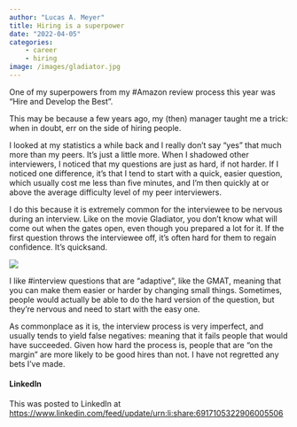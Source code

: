 ```yaml
---
author: "Lucas A. Meyer"
title: Hiring is a superpower
date: "2022-04-05"
categories: 
    - career
    - hiring
image: /images/gladiator.jpg
---
```

One of my superpowers from my #Amazon review process this year was "Hire and Develop the Best". 

This may be because a few years ago, my (then) manager taught me a trick: when in doubt, err on the side of hiring people. 

I looked at my statistics a while back and I really don't say "yes" that much more than my peers. It's just a little more. When I shadowed other interviewers, I noticed that my questions are just as hard, if not harder.  If I noticed one difference, it's that I tend to start with a quick, easier question, which usually cost me less than five minutes, and I'm then quickly at or above the average difficulty level of my peer interviewers. 

I do this because it is extremely common for the interviewee to be nervous during an interview. Like on the movie Gladiator, you don't know what will come out when the gates open, even though you prepared a lot for it. If the first question throws the interviewee off, it's often hard for them to regain confidence. It's quicksand.

![](/images/gladiator.jpg)

I like #interview questions that are "adaptive", like the GMAT, meaning that you can make them easier or harder by changing small things. Sometimes, people would actually be able to do the hard version of the question, but they're nervous and need to start with the easy one.

As commonplace as it is, the interview process is very imperfect, and usually tends to yield false negatives: meaning that it fails people that would have succeeded. Given how hard the process is, people that are "on the margin" are more likely to be good hires than not. I have not regretted any bets I've made.

#### LinkedIn

This was posted to LinkedIn at <https://www.linkedin.com/feed/update/urn:li:share:6917105322906005506>
